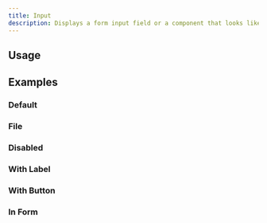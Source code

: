 ```yaml
---
title: Input
description: Displays a form input field or a component that looks like an input field.
---
```


## Usage
<ComponentPreview name="InputDemo" className="max-w-[300px] mx-auto"  />

## Examples

### Default
<ComponentPreview name="InputDemo" className="max-w-[300px] mx-auto"  />

### File
<ComponentPreview name="InputFile" className="max-w-[300px] mx-auto"  />

### Disabled
<ComponentPreview name="InputDisabled" className="max-w-[300px] mx-auto"  />

### With Label
<ComponentPreview name="InputWithLabel" className="max-w-[300px] mx-auto"  />

### With Button
<ComponentPreview name="InputWithButton" className="max-w-[400px] mx-auto"  />

### In Form
<ComponentPreview name="InputForm" className="max-w-[400px] mx-auto"  />